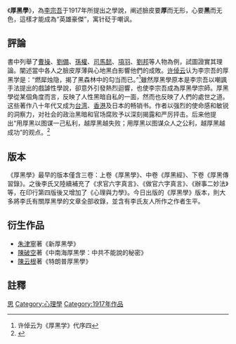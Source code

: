 {{review|time=2014-05-16T00:11:32+00:00}}
《'''厚黑學'''》，為[[李宗吾|李宗吾]]于1917年所提出之學說，阐述臉皮要'''厚'''而无形，心要'''黑'''而无色，這樣才能成為“英雄豪傑”，寓针砭于嘲讽。

== 評論 ==
書中列舉了[[曹操|曹操]]、[[劉備|劉備]]、[[孫權|孫權]]、[[司馬懿|司馬懿]]、[[項羽|項羽]]、[[劉邦|劉邦]]等人物為例，試圖證實其理論。闡述當中各人之臉皮厚薄與心地黑白影響他們的成敗。[[许倬云|许倬云]]认为李宗吾的厚黑学是：“燃犀烛隐，揭了黑森林中的勾当而已。”<ref>许倬云为《厚黑学》代序四</ref>雖然厚黑學原本是李宗吾以嘲諷手法提出的戲謔性學說，卻意外引發熱烈迴響，也使李宗吾成為厚黑學宗師。厚黑學從某個角度而言，反映了人性黑暗自私的一面，然而也反映了人們的處世之道。这些著作八十年代又成为[[台湾|台湾]]、[[香港|香港]]及日本的畅销书。作者以强烈的使命感和敏锐的洞察力，对社会的政治黑暗和官场腐败予以深刻揭露和严厉抨击。后来他提出“用厚黑以图谋一己私利，越厚黑越失败；用厚黑以图谋众人之公利，越厚黑越成功”的观点。<ref name="厚黑丛话">{{cite web|author1=李宗吾|title=第16章 厚黑丛话卷一（2）|url=https://www.ybdu.com/xiaoshuo/7/7242/1210886.html|access-date=2018-03-09|archive-url=https://web.archive.org/web/20180310010935/https://www.ybdu.com/xiaoshuo/7/7242/1210886.html|archive-date=2018-03-10|dead-url=yes}}</ref>

==版本==
《厚黑學》最早的版本僅含三卷：上卷《厚黑學》、中卷《厚黑經》、下卷《厚黑傳習錄》。之後李氏又陸續補充了《求官六字真言》、《做官六字真言》、《辦事二妙法》等，在印行第四版後又增加了《心理與力學》。今日出版的《厚黑學》版本，則大多將李氏有關厚黑學的文章全部收錄，並含有李氏友人所作之作者生平。

==衍生作品==
{{wikisource}}
*[[朱津寧|朱津寧]]著《新厚黑學》
*[[陳破空|陳破空]]著《中南海厚黑學：中共不能說的秘密》
*[[陳云根|陳云根]]著《特朗普厚黑學》

== 註釋 ==
{{reflist}}

{{Pub-stub}}
[[Category:中文書籍|思]]
[[Category:心理學|Category:心理學]]
[[Category:1917年作品|Category:1917年作品]]